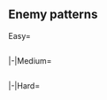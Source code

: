 ==Enemy patterns==
<!--
AUTOGENERATED, leave a comment on this subpage if you have found any issues (incorrect or missing info, non-optimal order, etc.)
-->
{{Section}}
<tabber>
Easy=
{{Event/Map|
{{Event/MapNode|1|Easy|x=149|y=272}}
{{Event/MapNode|A|Easy|x=46|y=174}}
{{Event/MapNode|B|Easy|x=59|y=101}}
{{Event/MapNode|C|Easy|x=96|y=222}}
{{Event/MapNode|D|Easy|x=119|y=159}}
{{Event/MapNode|E|Easy|x=136|y=66}}
{{Event/MapNode|F|Easy|x=169|y=109}}
{{Event/MapNode|G|Easy|x=174|y=203}}
{{Event/MapNode|H|Easy|x=236|y=143}}
{{Event/MapNode|I|Easy|x=258|y=107}}
{{Event/MapNode|J|Easy|x=285|y=72}}
{{Event/MapNode|K|Easy|x=327|y=114}}
{{Event/MapNode|L|Easy|x=323|y=187}}
{{Event/MapNode|M|Easy|x=351|y=247}}
{{Event/MapNode|N|Easy|x=356|y=74}}
{{Event/MapNode|O|Easy|x=399|y=121}}
{{Event/MapNode|P|Easy|x=403|y=188}}
{{Event/MapNode|Q|Easy|x=442|y=170}}
{{Event/MapNode|R|Easy|x=456|y=107}}
{{Event/MapNode|S|Easy|x=489|y=220}}
{{Event/MapNode|T|Easy|x=541|y=233}}
{{Event/MapNode|U|Easy|x=595|y=184}}
{{Event/MapNode|V|Easy|x=590|y=233}}
}}
<div style="width:800px;max-height:400px;overflow:auto;">
{{NodeInfo|diff=Easy|name=深海北部大西洋艦隊 任務群A
|A
|Defense
|{{TooltipSimple|Diamond|24% (2712/11221)}}
|Standard Carrier Wo-Class/Flagship IV
|Standard Carrier Wo-Class
|Light Cruiser He-Class/Flagship
|Light Cruiser Tsu-Class
|Destroyer Ro-Class
|Destroyer Ro-Class
|-
|A
|Defense
|{{TooltipSimple|Diamond|35% (3952/11221)}}
|Standard Carrier Wo-Class/Flagship IV
|Standard Carrier Wo-Class/Elite
|Light Cruiser He-Class/Flagship
|Light Cruiser Tsu-Class
|Destroyer Ro-Class
|Destroyer Ro-Class
|-
|A
|Defense
|{{TooltipSimple|Diamond|41% (4557/11221)}}
|Standard Carrier Wo-Class/Flagship IV
|Standard Carrier Wo-Class/Flagship
|Light Cruiser He-Class/Flagship
|Light Cruiser Tsu-Class
|Destroyer Ha-Class/Late Model
|Destroyer Ha-Class/Late Model
}}
{{NodeInfo|diff=Easy|name=深海北部大西洋艦隊 警戒隊II群
|B
|Normal
|{{TooltipSimple|Line Ahead|28% (763/2693)}}
|Destroyer Princess
|Destroyer Na-Class
|Destroyer Na-Class
|Destroyer Na-Class
|Destroyer Ro-Class
|Destroyer Ro-Class
|-
|B
|Normal
|{{TooltipSimple|Line Ahead|36% (971/2693)}}
|Destroyer Princess
|Light Cruiser Tsu-Class
|Destroyer Na-Class
|Destroyer Na-Class
|Destroyer Ro-Class
|Destroyer Ro-Class
|-
|B
|Normal
|{{TooltipSimple|Line Ahead|36% (959/2693)}}
|Destroyer Princess
|Heavy Cruiser Ne-Class
|Light Cruiser Tsu-Class
|Destroyer Na-Class
|Destroyer Ro-Class
|Destroyer Ro-Class
}}
{{NodeInfoSelect|Easy|C}}
{{NodeInfo|diff=Easy|name=深海北部大西洋艦隊 任務群A
|D
|Defense
|{{TooltipSimple|Diamond|23% (6374/27497)}}
|Standard Carrier Wo-Class/Flagship IV
|Standard Carrier Wo-Class
|Light Cruiser He-Class/Flagship
|Light Cruiser Tsu-Class
|Destroyer Ro-Class
|Destroyer Ro-Class
|-
|D
|Defense
|{{TooltipSimple|Diamond|34% (9357/27497)}}
|Standard Carrier Wo-Class/Flagship IV
|Standard Carrier Wo-Class/Elite
|Light Cruiser He-Class/Flagship
|Light Cruiser Tsu-Class
|Destroyer Ro-Class
|Destroyer Ro-Class
|-
|D
|Defense
|{{TooltipSimple|Diamond|43% (11766/27497)}}
|Standard Carrier Wo-Class/Flagship IV
|Standard Carrier Wo-Class/Flagship
|Light Cruiser He-Class/Flagship
|Light Cruiser Tsu-Class
|Destroyer Ha-Class/Late Model
|Destroyer Ha-Class/Late Model
}}
{{NodeInfo|diff=Easy|name=深海北部大西洋艦隊 任務群A
|E
|Normal
|{{TooltipSimple|Diamond|40% (4292/10710)}}
|Standard Carrier Wo-Class/Flagship IV
|Standard Carrier Wo-Class
|Light Cruiser He-Class/Flagship
|Light Cruiser Tsu-Class
|Destroyer Ro-Class
|Destroyer Ro-Class
|-
|E
|Normal
|{{TooltipSimple|Diamond|35% (3731/10710)}}
|Standard Carrier Wo-Class/Flagship IV
|Standard Carrier Wo-Class/Elite
|Light Cruiser He-Class/Flagship
|Light Cruiser Tsu-Class
|Destroyer Ro-Class
|Destroyer Ro-Class
|-
|E
|Normal
|{{TooltipSimple|Diamond|25% (2687/10710)}}
|Standard Carrier Wo-Class/Flagship IV
|Standard Carrier Wo-Class/Flagship
|Light Cruiser He-Class/Flagship
|Light Cruiser Tsu-Class
|Destroyer Ha-Class/Late Model
|Destroyer Ha-Class/Late Model
}}
{{NodeInfo|diff=Easy|name=深海北部大西洋艦隊 任務群B
|F
|Normal
|{{TooltipSimple|Diamond|38% (2672/6998)}}
|Standard Carrier Wo-Class/Flagship IV
|Standard Carrier Wo-Class
|Light Cruiser He-Class/Flagship
|Light Cruiser Tsu-Class
|Destroyer Ro-Class
|Destroyer Ro-Class
|-
|F
|Normal
|{{TooltipSimple|Diamond|35% (2469/6998)}}
|Standard Carrier Wo-Class/Flagship IV
|Standard Carrier Wo-Class/Elite
|Light Cruiser He-Class/Flagship
|Light Cruiser Tsu-Class
|Destroyer Ro-Class
|Destroyer Ro-Class
|-
|F
|Normal
|{{TooltipSimple|Diamond|27% (1857/6998)}}
|Standard Carrier Wo-Class/Flagship IV
|Standard Carrier Wo-Class/Flagship
|Light Cruiser He-Class/Flagship
|Light Cruiser Tsu-Class
|Destroyer Ha-Class/Late Model
|Destroyer Ha-Class/Late Model
}}
{{NodeInfo|diff=Easy|name=深海北部大西洋艦隊 警戒隊I群
|G
|Normal
|{{TooltipSimple|Line Ahead|26% (23742/92363)}}
|Destroyer Princess
|Destroyer Na-Class
|Destroyer Na-Class
|Destroyer Na-Class
|Destroyer Ro-Class
|Destroyer Ro-Class
|-
|G
|Normal
|{{TooltipSimple|Line Ahead|38% (35036/92363)}}
|Destroyer Princess
|Light Cruiser Tsu-Class
|Destroyer Na-Class
|Destroyer Na-Class
|Destroyer Ro-Class
|Destroyer Ro-Class
|-
|G
|Normal
|{{TooltipSimple|Line Ahead|36% (33585/92363)}}
|Destroyer Princess
|Light Cruiser Tsu-Class
|Light Cruiser Tsu-Class
|Destroyer Na-Class
|Destroyer Ro-Class
|Destroyer Ro-Class
}}
{{NodeInfo|diff=Easy|name=深海欧州潜水艦隊 群狼II群
|H
|Normal
|{{TooltipSimple|Echelon|44% (35519/80092)}}<br>{{TooltipSimple|Line Abreast|30% (24261/80092)}}
|New Submarine Princess/Flagship
|Submarine So-Class
|Submarine So-Class
|-
|H
|Normal
|{{TooltipSimple|Echelon|25% (20312/80092)}}
|New Submarine Princess/Flagship
|Submarine So-Class/Elite
|Submarine So-Class/Elite
}}
{{NodeInfo|diff=Easy|name=深海欧州潜水艦隊 群狼IV群
|I
|Normal
|{{TooltipSimple|Echelon|40% (1917/4827)}}
|Submarine So-Class
|Submarine So-Class
|Submarine So-Class
|-
|I
|Normal
|{{TooltipSimple|Echelon|40% (1946/4827)}}
|Submarine So-Class/Elite
|Submarine So-Class
|Submarine So-Class
|Submarine So-Class
|-
|I
|Normal
|{{TooltipSimple|Echelon|20% (964/4827)}}
|Submarine So-Class/Elite
|Submarine So-Class/Elite
|Submarine So-Class
|Submarine So-Class
}}
{{NodeInfo|diff=Easy|name=深海欧州潜水艦隊 群狼I群
|J
|Normal
|{{TooltipSimple|Line Abreast|35% (1797/5129)}}
|New Submarine Princess/Flagship
|Submarine So-Class
|Submarine So-Class
|-
|J
|Normal
|{{TooltipSimple|Echelon|65% (3332/5129)}}
|New Submarine Princess/Flagship
|Submarine So-Class/Elite
|Submarine So-Class
|Submarine So-Class
}}
{{NodeInfo|diff=Easy|name=深海欧州潜水艦隊 群狼III群
|K
|Normal
|{{TooltipSimple|Echelon|55% (2515/4537)}}<br>{{TooltipSimple|Line Abreast|20% (897/4537)}}
|New Submarine Princess/Flagship
|Submarine So-Class
|Submarine So-Class
|-
|K
|Normal
|{{TooltipSimple|Echelon|25% (1125/4537)}}
|New Submarine Princess/Flagship
|Submarine So-Class/Elite
|Submarine So-Class
|Submarine So-Class
}}
{{NodeInfo|diff=Easy|name=深海港湾拠点部 攻撃航空基地
|L
|Defense
|{{TooltipSimple|Diamond|29% (7999/27957)}}
|Harbour Summer Princess
|Airfield Princess/V
|-
|L
|Defense
|{{TooltipSimple|Diamond|40% (11087/27957)}}
|Harbour Summer Princess
|Supply Depot Summer Princess
|Airfield Princess/VI
|-
|L
|Defense
|{{TooltipSimple|Diamond|32% (8871/27957)}}
|Harbour Summer Princess
|Supply Depot Summer Princess
|Airfield Princess/V
|Airfield Princess/V
}}
{{NodeInfo|diff=Easy|name=深海拠点港湾部 防衛部隊
|M
|Normal
|{{TooltipSimple|Line Ahead|40% (167/421)}}
|Light Cruiser Ho-Class/Flagship
|Destroyer Na-Class
|Destroyer Na-Class
|PT Imp Pack/III
|PT Imp Pack
|PT Imp Pack
|-
|M
|Normal
|{{TooltipSimple|Line Ahead|31% (130/421)}}
|Light Cruiser Ho-Class/Flagship
|Light Cruiser Tsu-Class
|Light Cruiser Tsu-Class
|PT Imp Pack/III
|PT Imp Pack
|PT Imp Pack
|-
|M
|Normal
|{{TooltipSimple|Line Ahead|29% (124/421)}}
|Light Cruiser Ho-Class/Flagship
|Torpedo Cruiser Chi-Class/Elite
|Torpedo Cruiser Chi-Class/Elite
|PT Imp Pack/III
|PT Imp Pack
|PT Imp Pack
}}
{{NodeInfo|diff=Easy|name=深海欧州主力艦隊 前衛部隊
|N
|Normal
|{{TooltipSimple|Line Ahead|39% (1486/3824)}}
|Light Carrier Nu-Class/Kai Flagship
|Battleship Ta-Class
|Battleship Ta-Class
|Light Cruiser Tsu-Class
|Destroyer Na-Class
|Destroyer Na-Class
|-
|N
|Normal
|{{TooltipSimple|Diamond|31% (1196/3824)}}
|Heavy Cruiser Ri-Class/Flagship
|Light Cruiser Tsu-Class
|Destroyer Ro-Class/Late Model
|Destroyer Ro-Class
|Destroyer Ro-Class
|Destroyer Ro-Class
|-
|N
|Normal
|{{TooltipSimple|Double Line|30% (1142/3824)}}
|Heavy Cruiser Ri-Class/Flagship
|Light Cruiser Ho-Class/Flagship
|Light Cruiser Tsu-Class
|Destroyer Ro-Class/Late Model
|Destroyer Ro-Class
|Destroyer Ro-Class
}}
{{NodeInfoSelect|Easy|O}}
{{NodeInfo|diff=Easy|name=深海潜水艦隊 出撃拠点港湾部
|P
|Normal
|{{TooltipSimple|Cruising<br>Formation 3|62% (9029/14604)}}
|Harbour Summer Princess
|Transport Ship Wa-Class
|Transport Ship Wa-Class
|Transport Ship Wa-Class
|Destroyer Na-Class
|Submarine So-Class
|PT Imp Pack/IV
|PT Imp Pack/III
|PT Imp Pack/II
|PT Imp Pack/II
|-
|P
|Normal
|{{TooltipSimple|Cruising<br>Formation 3|38% (5575/14604)}}
|Harbour Summer Princess/Damaged
|Artillery Imp
|Transport Ship Wa-Class
|Transport Ship Wa-Class
|Destroyer Na-Class
|Destroyer Na-Class
|PT Imp Pack/IV
|PT Imp Pack/III
|PT Imp Pack/II
|PT Imp Pack/II
}}
{{NodeInfo|diff=Easy|name=深海欧州主力艦隊 機動部隊
|Q
|Normal
|{{TooltipSimple|Cruising<br>Formation 4|50% (25705/51010)}}
|Aircraft Carrier Summer Princess
|Light Carrier Nu-Class/Elite
|Light Carrier Nu-Class/Elite
|Heavy Cruiser Ri-Class/Flagship
|Heavy Cruiser Ri-Class/Flagship
|Light Cruiser Tsu-Class
|Light Cruiser Ho-Class/Flagship
|Destroyer Na-Class
|Destroyer Na-Class
|Destroyer Ha-Class/Late Model
|Destroyer Ro-Class
|Destroyer Ro-Class
|-
|Q
|Normal
|{{TooltipSimple|Cruising<br>Formation 4|50% (25305/51010)}}
|Aircraft Carrier Summer Princess
|Standard Carrier Wo-Class/Elite
|Standard Carrier Wo-Class/Elite
|Heavy Cruiser Ri-Class/Flagship
|Heavy Cruiser Ri-Class/Flagship
|Light Cruiser Tsu-Class
|Light Cruiser Ho-Class/Flagship
|Destroyer Na-Class
|Destroyer Na-Class
|Destroyer Ha-Class/Late Model
|Destroyer Ro-Class
|Destroyer Ro-Class
}}
{{NodeInfo|diff=Easy|name=深海欧州艦隊 兵站補給船団
|R
|Normal
|{{TooltipSimple|Cruising<br>Formation 4|47% (3976/8494)}}
|Light Carrier Nu-Class/Kai Flagship
|Transport Ship Wa-Class
|Transport Ship Wa-Class
|Transport Ship Wa-Class
|Destroyer Na-Class
|Destroyer Na-Class
|Light Cruiser Ho-Class/Flagship
|Destroyer Na-Class
|Destroyer Na-Class
|Destroyer Ha-Class/Late Model
|Destroyer Ro-Class
|Destroyer Ro-Class
|-
|R
|Normal
|{{TooltipSimple|Cruising<br>Formation 4|53% (4518/8494)}}
|Destroyer Water Demon
|Transport Ship Wa-Class
|Transport Ship Wa-Class
|Transport Ship Wa-Class
|Destroyer Na-Class
|Destroyer Na-Class
|Light Cruiser Ho-Class/Flagship
|Destroyer Na-Class
|Destroyer Na-Class
|Destroyer Ha-Class/Late Model
|Destroyer Ro-Class
|Destroyer Ro-Class
}}
{{NodeInfoEmpty|Easy|S}}
{{NodeInfo|diff=Easy|name=ドーバー海峡緊急封鎖部隊
|T
|Normal
|{{TooltipSimple|Double Line|37% (16644/45385)}}
|Battleship Summer Princess
|PT Imp Pack/IV
|PT Imp Pack/III
|PT Imp Pack/III
|PT Imp Pack
|PT Imp Pack
|-
|T
|Normal
|{{TooltipSimple|Double Line|41% (18759/45385)}}
|Battleship Summer Princess
|Destroyer Na-Class
|Destroyer Na-Class
|PT Imp Pack
|PT Imp Pack
|PT Imp Pack
|-
|T
|Normal
|{{TooltipSimple|Double Line|22% (9982/45385)}}
|Battleship Summer Princess
|Battleship Summer Princess
|PT Imp Pack/III
|PT Imp Pack/III
|PT Imp Pack
|PT Imp Pack
}}
{{NodeInfo|diff=Easy|name=深海欧州主力艦隊 旗艦艦隊
|U
|Boss
|{{TooltipSimple|Cruising<br>Formation 4|84% (27870/33172)}}
|European Princess
|Battleship Ru-Class/Flagship
|Battleship Ru-Class/Flagship
|Battleship Ru-Class/Flagship
|Destroyer Na-Class
|Destroyer Na-Class
|Light Cruiser Tsu-Class
|Destroyer Na-Class
|Destroyer Na-Class
|Destroyer Ro-Class
|Destroyer Ro-Class
|Destroyer Ro-Class
|-
|U
|Boss
|{{TooltipSimple|Cruising<br>Formation 4|16% (5302/33172)}}<br>(Final)
|European Princess/Damaged
|Battleship Summer Princess
|Battleship Ru-Class/Flagship
|Battleship Ru-Class/Flagship
|Destroyer Na-Class/Late Model
|Destroyer Na-Class/Late Model
|Light Cruiser Tsu-Class
|Destroyer Na-Class/Late Model
|Destroyer Na-Class/Late Model
|Destroyer Na-Class/Late Model
|Destroyer Ro-Class
|Destroyer Ro-Class
}}
{{NodeInfoEmpty|Easy|V}}
</div> <!-- overflow -->
|-|Medium=
{{Event/Map|
{{Event/MapNode|1|Medium|x=149|y=272}}
{{Event/MapNode|A|Medium|x=46|y=174}}
{{Event/MapNode|B|Medium|x=59|y=101}}
{{Event/MapNode|C|Medium|x=96|y=222}}
{{Event/MapNode|D|Medium|x=119|y=159}}
{{Event/MapNode|E|Medium|x=136|y=66}}
{{Event/MapNode|F|Medium|x=169|y=109}}
{{Event/MapNode|G|Medium|x=174|y=203}}
{{Event/MapNode|H|Medium|x=236|y=143}}
{{Event/MapNode|I|Medium|x=258|y=107}}
{{Event/MapNode|J|Medium|x=285|y=72}}
{{Event/MapNode|K|Medium|x=327|y=114}}
{{Event/MapNode|L|Medium|x=323|y=187}}
{{Event/MapNode|M|Medium|x=351|y=247}}
{{Event/MapNode|N|Medium|x=356|y=74}}
{{Event/MapNode|O|Medium|x=399|y=121}}
{{Event/MapNode|P|Medium|x=403|y=188}}
{{Event/MapNode|Q|Medium|x=442|y=170}}
{{Event/MapNode|R|Medium|x=456|y=107}}
{{Event/MapNode|S|Medium|x=489|y=220}}
{{Event/MapNode|T|Medium|x=541|y=233}}
{{Event/MapNode|U|Medium|x=595|y=184}}
{{Event/MapNode|V|Medium|x=590|y=233}}
}}
<div style="width:800px;max-height:400px;overflow:auto;">
{{NodeInfo|diff=Medium|name=深海北部大西洋艦隊 任務群A
|A
|Defense
|{{TooltipSimple|Diamond|24% (332/1395)}}
|Standard Carrier Wo-Class/Flagship IV
|Standard Carrier Wo-Class/Elite
|Light Cruiser He-Class/Flagship
|Light Cruiser Tsu-Class/Elite
|Destroyer Ha-Class/Late Model
|Destroyer Ha-Class/Late Model
|-
|A
|Defense
|{{TooltipSimple|Diamond|35% (489/1395)}}
|Standard Carrier Wo-Class/Flagship IV
|Standard Carrier Wo-Class/Flagship
|Light Cruiser He-Class/Flagship
|Light Cruiser Tsu-Class/Elite
|Destroyer Ha-Class/Late Model
|Destroyer Ha-Class/Late Model
|-
|A
|Defense
|{{TooltipSimple|Diamond|41% (574/1395)}}
|Standard Carrier Wo-Class/Flagship IV
|Standard Carrier Wo-Class/Flagship IV
|Standard Carrier Wo-Class/Flagship
|Light Cruiser Tsu-Class/Elite
|Destroyer Ha-Class/Late Model
|Destroyer Ha-Class/Late Model
}}
{{NodeInfo|diff=Medium|name=深海北部大西洋艦隊 警戒隊II群
|B
|Normal
|{{TooltipSimple|Line Ahead|29% (84/291)}}
|Destroyer Princess
|Light Cruiser Tsu-Class
|Destroyer Na-Class/Elite
|Destroyer Na-Class/Elite
|Destroyer Ha-Class/Late Model
|Destroyer Ha-Class/Late Model
|-
|B
|Normal
|{{TooltipSimple|Line Ahead|33% (96/291)}}
|Destroyer Princess
|Heavy Cruiser Ne-Class
|Light Cruiser Tsu-Class
|Destroyer Na-Class/Elite
|Destroyer Na-Class/Elite
|Destroyer Na-Class/Elite
|-
|B
|Normal
|{{TooltipSimple|Line Ahead|38% (111/291)}}
|Destroyer Princess
|Light Cruiser Tsu-Class
|Destroyer Na-Class/Elite
|Destroyer Na-Class/Elite
|Destroyer Na-Class/Elite
|Destroyer Na-Class/Elite
}}
{{NodeInfoSelect|Medium|C}}
{{NodeInfo|diff=Medium|name=深海北部大西洋艦隊 任務群A
|D
|Defense
|{{TooltipSimple|Diamond|26% (403/1529)}}
|Standard Carrier Wo-Class/Flagship IV
|Standard Carrier Wo-Class/Elite
|Light Cruiser He-Class/Flagship
|Light Cruiser Tsu-Class
|Destroyer Ha-Class/Late Model
|Destroyer Ha-Class/Late Model
|-
|D
|Defense
|{{TooltipSimple|Diamond|34% (522/1529)}}
|Standard Carrier Wo-Class/Flagship IV
|Standard Carrier Wo-Class/Flagship
|Light Cruiser He-Class/Flagship
|Light Cruiser Tsu-Class
|Destroyer Ha-Class/Late Model
|Destroyer Ha-Class/Late Model
|-
|D
|Defense
|{{TooltipSimple|Diamond|40% (604/1529)}}
|Standard Carrier Wo-Class/Flagship IV
|Standard Carrier Wo-Class/Flagship
|Standard Carrier Wo-Class/Flagship
|Light Cruiser Tsu-Class
|Destroyer Ha-Class/Late Model
|Destroyer Ha-Class/Late Model
}}
{{NodeInfo|diff=Medium|name=深海北部大西洋艦隊 任務群A
|E
|Normal
|{{TooltipSimple|Diamond|40% (516/1284)}}
|Standard Carrier Wo-Class/Flagship IV
|Standard Carrier Wo-Class/Elite
|Light Cruiser He-Class/Flagship
|Light Cruiser Tsu-Class/Elite
|Destroyer Ha-Class/Late Model
|Destroyer Ha-Class/Late Model
|-
|E
|Normal
|{{TooltipSimple|Diamond|34% (437/1284)}}
|Standard Carrier Wo-Class/Flagship IV
|Standard Carrier Wo-Class/Flagship
|Light Cruiser He-Class/Flagship
|Light Cruiser Tsu-Class/Elite
|Destroyer Ha-Class/Late Model
|Destroyer Ha-Class/Late Model
|-
|E
|Normal
|{{TooltipSimple|Diamond|26% (331/1284)}}
|Standard Carrier Wo-Class/Flagship IV
|Standard Carrier Wo-Class/Flagship IV
|Standard Carrier Wo-Class/Flagship
|Light Cruiser Tsu-Class/Elite
|Destroyer Ha-Class/Late Model
|Destroyer Ha-Class/Late Model
}}
{{NodeInfo|diff=Medium|name=深海北部大西洋艦隊 任務群B
|F
|Normal
|{{TooltipSimple|Diamond|37% (150/405)}}
|Standard Carrier Wo-Class/Flagship IV
|Standard Carrier Wo-Class/Elite
|Light Cruiser He-Class/Flagship
|Light Cruiser Tsu-Class
|Destroyer Ha-Class/Late Model
|Destroyer Ha-Class/Late Model
|-
|F
|Normal
|{{TooltipSimple|Diamond|39% (157/405)}}
|Standard Carrier Wo-Class/Flagship IV
|Standard Carrier Wo-Class/Flagship
|Light Cruiser He-Class/Flagship
|Light Cruiser Tsu-Class
|Destroyer Ha-Class/Late Model
|Destroyer Ha-Class/Late Model
|-
|F
|Normal
|{{TooltipSimple|Diamond|24% (98/405)}}
|Standard Carrier Wo-Class/Flagship IV
|Standard Carrier Wo-Class/Flagship
|Standard Carrier Wo-Class/Flagship
|Light Cruiser Tsu-Class
|Destroyer Ha-Class/Late Model
|Destroyer Ha-Class/Late Model
}}
{{NodeInfo|diff=Medium|name=深海北部大西洋艦隊 警戒隊I群
|G
|Normal
|{{TooltipSimple|Line Ahead|26% (1398/5443)}}
|Destroyer Princess
|Light Cruiser Tsu-Class
|Destroyer Na-Class/Elite
|Destroyer Na-Class/Elite
|Destroyer Ha-Class/Late Model
|Destroyer Ha-Class/Late Model
|-
|G
|Normal
|{{TooltipSimple|Line Ahead|36% (1971/5443)}}
|Destroyer Princess
|Light Cruiser Tsu-Class
|Light Cruiser Tsu-Class
|Destroyer Na-Class/Elite
|Destroyer Na-Class/Elite
|Destroyer Na-Class/Elite
|-
|G
|Normal
|{{TooltipSimple|Line Ahead|38% (2074/5443)}}
|Destroyer Princess
|Light Cruiser Tsu-Class
|Destroyer Na-Class/Elite
|Destroyer Na-Class/Elite
|Destroyer Na-Class/Elite
|Destroyer Na-Class/Elite
}}
{{NodeInfo|diff=Medium|name=深海欧州潜水艦隊 群狼II群
|H
|Normal
|{{TooltipSimple|Echelon|17% (781/4596)}}
|New Submarine Princess/Flagship
|Submarine So-Class/Elite
|Submarine So-Class/Elite
|-
|H
|Normal
|{{TooltipSimple|Echelon|50% (2314/4596)}}
|New Submarine Princess/Flagship II
|Submarine So-Class/Elite
|Submarine So-Class/Elite
|-
|H
|Normal
|{{TooltipSimple|Echelon|33% (1501/4596)}}
|New Submarine Princess/Flagship II
|Submarine So-Class/Elite
|Submarine So-Class/Elite
|Submarine So-Class/Elite
}}
{{NodeInfo|diff=Medium|name=深海欧州潜水艦隊 群狼IV群
|I
|Normal
|{{TooltipSimple|Echelon|29% (165/569)}}
|Submarine So-Class/Elite
|Submarine So-Class
|Submarine So-Class
|-
|I
|Normal
|{{TooltipSimple|Echelon|51% (293/569)}}
|Submarine So-Class/Elite
|Submarine So-Class/Elite
|Submarine So-Class
|Submarine So-Class
|-
|I
|Normal
|{{TooltipSimple|Echelon|20% (111/569)}}
|Submarine So-Class/Elite
|Submarine So-Class/Elite
|Submarine So-Class
|Submarine So-Class
|Submarine So-Class
}}
{{NodeInfo|diff=Medium|name=深海欧州潜水艦隊 群狼I群
|J
|Normal
|{{TooltipSimple|Echelon|20% (112/565)}}
|New Submarine Princess/Flagship
|Submarine So-Class/Elite
|Submarine So-Class/Elite
|-
|J
|Normal
|{{TooltipSimple|Echelon|56% (315/565)}}
|New Submarine Princess/Flagship II
|Submarine So-Class/Elite
|Submarine So-Class
|Submarine So-Class
|-
|J
|Normal
|{{TooltipSimple|Echelon|24% (138/565)}}
|New Submarine Princess/Flagship II
|Submarine So-Class/Elite
|Submarine So-Class/Elite
|Submarine So-Class/Elite
}}
{{NodeInfo|diff=Medium|name=深海欧州潜水艦隊 群狼III群
|K
|Normal
|{{TooltipSimple|Line Abreast|21% (111/526)}}
|New Submarine Princess/Flagship
|Submarine So-Class/Elite
|Submarine So-Class
|Submarine So-Class
|-
|K
|Normal
|{{TooltipSimple|Echelon|55% (289/526)}}
|New Submarine Princess/Flagship II
|Submarine So-Class/Elite
|Submarine So-Class
|Submarine So-Class
|-
|K
|Normal
|{{TooltipSimple|Echelon|24% (126/526)}}
|New Submarine Princess/Flagship II
|Submarine So-Class/Flagship
|Submarine So-Class
|Submarine So-Class
}}
{{NodeInfo|diff=Medium|name=深海港湾拠点部 攻撃航空基地
|L
|Defense
|{{TooltipSimple|Diamond|28% (344/1243)}}
|Harbour Summer Princess/II
|Supply Depot Summer Princess
|Airfield Princess/VI
|-
|L
|Defense
|{{TooltipSimple|Diamond|40% (495/1243)}}
|Harbour Summer Princess/II
|Supply Depot Summer Princess
|Airfield Princess/V
|Airfield Princess/V
|-
|L
|Defense
|{{TooltipSimple|Diamond|33% (404/1243)}}
|Harbour Summer Princess/II
|Supply Depot Summer Princess
|Airfield Princess/VI
|Airfield Princess/V
}}
{{NodeInfo|diff=Medium|name=深海拠点港湾部 防衛部隊
|M
|Normal
|{{TooltipSimple|Line Ahead|32% (6/19)}}
|Light Cruiser He-Class/Flagship
|Light Cruiser Tsu-Class
|Light Cruiser Tsu-Class
|PT Imp Pack/IV
|PT Imp Pack/III
|PT Imp Pack/III
|-
|M
|Normal
|{{TooltipSimple|Line Ahead|32% (6/19)}}
|Light Cruiser Ho-Class/Flagship
|Torpedo Cruiser Chi-Class/Flagship
|Torpedo Cruiser Chi-Class/Flagship
|PT Imp Pack/IV
|PT Imp Pack/III
|PT Imp Pack/III
|-
|M
|Normal
|{{TooltipSimple|Line Ahead|37% (7/19)}}
|Light Cruiser Ho-Class/Flagship
|Destroyer Na-Class/Elite
|Destroyer Na-Class/Elite
|PT Imp Pack/IV
|PT Imp Pack/III
|PT Imp Pack/III
}}
{{NodeInfo|diff=Medium|name=深海欧州主力艦隊 前衛部隊
|N
|Normal
|{{TooltipSimple|Line Ahead|38% (117/305)}}<br>{{TooltipSimple|Double Line|35% (106/305)}}<br>{{TooltipSimple|Diamond|27% (82/305)}}
|Light Carrier Nu-Class/Kai Flagship
|Battleship Ta-Class/Elite
|Battleship Ta-Class/Elite
|Light Cruiser Tsu-Class/Elite
|Destroyer Na-Class/Elite
|Destroyer Na-Class/Elite
}}
{{NodeInfoSelect|Medium|O}}
{{NodeInfo|diff=Medium|name=深海潜水艦隊 出撃拠点港湾部
|P
|Normal
|{{TooltipSimple|Cruising<br>Formation 3|56% (376/668)}}
|Harbour Summer Princess/II
|Supply Depot Summer Princess
|Transport Ship Wa-Class/Elite
|Transport Ship Wa-Class/Elite
|Transport Ship Wa-Class/Elite
|Submarine So-Class
|PT Imp Pack/IV
|PT Imp Pack/III
|PT Imp Pack/III
|PT Imp Pack/II
|PT Imp Pack/II
|-
|P
|Normal
|{{TooltipSimple|Cruising<br>Formation 3|44% (292/668)}}
|Harbour Summer Princess/Damaged II
|Artillery Imp
|Transport Ship Wa-Class/Elite
|Transport Ship Wa-Class/Elite
|Destroyer Na-Class/Elite
|Destroyer Na-Class/Elite
|PT Imp Pack/IV
|PT Imp Pack/III
|PT Imp Pack/III
|PT Imp Pack/II
|PT Imp Pack/II
}}
{{NodeInfo|diff=Medium|name=深海欧州主力艦隊 機動部隊
|Q
|Normal
|{{TooltipSimple|Cruising<br>Formation 4|49% (1317/2681)}}
|Aircraft Carrier Summer Princess
|Standard Carrier Wo-Class/Flagship
|Heavy Cruiser Ri-Class/Flagship
|Heavy Cruiser Ri-Class/Flagship
|Light Cruiser He-Class/Flagship
|Light Cruiser Tsu-Class/Elite
|Light Cruiser He-Class/Flagship
|Destroyer Na-Class/Elite
|Destroyer Na-Class/Elite
|Destroyer Ha-Class/Late Model
|Destroyer Ro-Class
|Destroyer Ro-Class
|-
|Q
|Normal
|{{TooltipSimple|Cruising<br>Formation 4|51% (1364/2681)}}
|Aircraft Carrier Summer Princess
|Standard Carrier Wo-Class/Flagship
|Standard Carrier Wo-Class/Flagship
|Heavy Cruiser Ri-Class/Flagship
|Heavy Cruiser Ri-Class/Flagship
|Light Cruiser Tsu-Class/Elite
|Light Cruiser He-Class/Flagship
|Destroyer Na-Class/Elite
|Destroyer Na-Class/Elite
|Destroyer Ha-Class/Late Model
|Destroyer Ro-Class
|Destroyer Ro-Class
}}
{{NodeInfo|diff=Medium|name=深海欧州艦隊 兵站補給船団
|R
|Normal
|{{TooltipSimple|Cruising<br>Formation 4|44% (336/764)}}
|Light Carrier Nu-Class/Kai Flagship
|Transport Ship Wa-Class/Elite
|Transport Ship Wa-Class/Elite
|Transport Ship Wa-Class/Elite
|Destroyer Na-Class/Elite
|Destroyer Na-Class/Elite
|Light Cruiser He-Class/Flagship
|Destroyer Na-Class/Elite
|Destroyer Na-Class/Elite
|Destroyer Ha-Class/Late Model
|Destroyer Ha-Class/Late Model
|Destroyer Ha-Class/Late Model
|-
|R
|Normal
|{{TooltipSimple|Cruising<br>Formation 4|56% (428/764)}}
|Destroyer Water Demon/II
|Transport Ship Wa-Class/Elite
|Transport Ship Wa-Class/Elite
|Transport Ship Wa-Class/Elite
|Destroyer Na-Class/Elite
|Destroyer Na-Class/Elite
|Light Cruiser He-Class/Flagship
|Destroyer Na-Class/Elite
|Destroyer Na-Class/Elite
|Destroyer Na-Class/Elite
|Destroyer Ha-Class/Late Model
|Destroyer Ha-Class/Late Model
}}
{{NodeInfoEmpty|Medium|S}}
{{NodeInfo|diff=Medium|name=ドーバー海峡緊急封鎖部隊
|T
|Normal
|{{TooltipSimple|Double Line|35% (840/2395)}}
|Battleship Summer Princess/II
|PT Imp Pack/IV
|PT Imp Pack/III
|PT Imp Pack/III
|PT Imp Pack/II
|PT Imp Pack/II
|-
|T
|Normal
|{{TooltipSimple|Double Line|36% (867/2395)}}
|Battleship Summer Princess/II
|Destroyer Na-Class/Elite
|Destroyer Na-Class/Elite
|PT Imp Pack/II
|PT Imp Pack
|PT Imp Pack
|-
|T
|Normal
|{{TooltipSimple|Double Line|29% (688/2395)}}
|Battleship Summer Princess/II
|Battleship Summer Princess/II
|PT Imp Pack/IV
|PT Imp Pack/III
|PT Imp Pack
|PT Imp Pack
}}
{{NodeInfo|diff=Medium|name=深海欧州主力艦隊 旗艦艦隊
|U
|Boss
|{{TooltipSimple|Cruising<br>Formation 4|82% (1411/1718)}}
|European Princess/II
|Battleship Ru-Class/Flagship
|Battleship Ru-Class/Flagship
|Battleship Ru-Class/Flagship
|Destroyer Na-Class/Late Model Elite
|Destroyer Na-Class/Late Model Elite
|Light Cruiser Tsu-Class
|Destroyer Na-Class/Elite
|Destroyer Na-Class/Elite
|Destroyer Ro-Class
|Destroyer Ro-Class
|Destroyer Ro-Class
|-
|U
|Boss
|{{TooltipSimple|Cruising<br>Formation 4|18% (307/1718)}}<br>(Final)
|European Princess/Damaged II
|Battleship Summer Princess
|Battleship Ru-Class/Flagship
|Battleship Ru-Class/Flagship
|Destroyer Na-Class/Late Model Elite
|Destroyer Na-Class/Late Model Elite
|Light Cruiser Tsu-Class
|Destroyer Na-Class/Late Model Elite
|Destroyer Na-Class/Late Model Elite
|Destroyer Na-Class/Late Model Elite
|Destroyer Ro-Class
|Destroyer Ro-Class
}}
{{NodeInfoEmpty|Medium|V}}
</div> <!-- overflow -->
|-|Hard=
{{Event/Map|
{{Event/MapNode|1|Hard|x=149|y=272}}
{{Event/MapNode|A|Hard|x=46|y=174}}
{{Event/MapNode|B|Hard|x=59|y=101}}
{{Event/MapNode|C|Hard|x=96|y=222}}
{{Event/MapNode|D|Hard|x=119|y=159}}
{{Event/MapNode|E|Hard|x=136|y=66}}
{{Event/MapNode|F|Hard|x=169|y=109}}
{{Event/MapNode|G|Hard|x=174|y=203}}
{{Event/MapNode|H|Hard|x=236|y=143}}
{{Event/MapNode|I|Hard|x=258|y=107}}
{{Event/MapNode|J|Hard|x=285|y=72}}
{{Event/MapNode|K|Hard|x=327|y=114}}
{{Event/MapNode|L|Hard|x=323|y=187}}
{{Event/MapNode|M|Hard|x=351|y=247}}
{{Event/MapNode|N|Hard|x=356|y=74}}
{{Event/MapNode|O|Hard|x=399|y=121}}
{{Event/MapNode|P|Hard|x=403|y=188}}
{{Event/MapNode|Q|Hard|x=442|y=170}}
{{Event/MapNode|R|Hard|x=456|y=107}}
{{Event/MapNode|S|Hard|x=489|y=220}}
{{Event/MapNode|T|Hard|x=541|y=233}}
{{Event/MapNode|U|Hard|x=595|y=184}}
{{Event/MapNode|V|Hard|x=590|y=233}}
}}
<div style="width:800px;max-height:400px;overflow:auto;">
{{NodeInfo|diff=Hard|name=深海北部大西洋艦隊 任務群A
|A
|Defense
|{{TooltipSimple|Diamond|25% (1870/7604)}}
|Standard Carrier Wo-Class/Kai Flagship IV
|Standard Carrier Wo-Class/Flagship IV
|Light Cruiser He-Class/Flagship
|Light Cruiser Tsu-Class/Elite
|Destroyer Ni-Class/Late Model
|Destroyer Ni-Class/Late Model
|-
|A
|Defense
|{{TooltipSimple|Diamond|35% (2691/7604)}}
|Standard Carrier Wo-Class/Kai Flagship IV
|Standard Carrier Wo-Class/Kai Flagship IV
|Light Cruiser He-Class/Flagship
|Light Cruiser Tsu-Class/Elite
|Destroyer Ni-Class/Late Model
|Destroyer Ni-Class/Late Model
|-
|A
|Defense
|{{TooltipSimple|Diamond|40% (3043/7604)}}
|Standard Carrier Wo-Class/Kai Flagship IV
|Standard Carrier Wo-Class/Kai Flagship IV
|Standard Carrier Wo-Class/Flagship IV
|Light Cruiser Tsu-Class/Elite
|Destroyer Ni-Class/Late Model
|Destroyer Ni-Class/Late Model
}}
{{NodeInfo|diff=Hard|name=深海北部大西洋艦隊 警戒隊II群
|B
|Normal
|{{TooltipSimple|Line Ahead|29% (514/1782)}}
|Destroyer Princess/II
|Light Cruiser Tsu-Class/Elite
|Destroyer Na-Class/Flagship
|Destroyer Na-Class/Flagship
|Destroyer Ni-Class/Late Model
|Destroyer Ni-Class/Late Model
|-
|B
|Normal
|{{TooltipSimple|Line Ahead|35% (631/1782)}}
|Destroyer Princess/II
|Light Cruiser Tsu-Class/Elite
|Destroyer Na-Class/Flagship
|Destroyer Na-Class/Flagship
|Destroyer Na-Class/Flagship
|Destroyer Na-Class/Flagship
|-
|B
|Normal
|{{TooltipSimple|Line Ahead|36% (637/1782)}}
|Destroyer Princess/II
|Heavy Cruiser Ne-Class/Elite
|Light Cruiser Tsu-Class/Elite
|Destroyer Na-Class/Flagship
|Destroyer Na-Class/Flagship
|Destroyer Na-Class/Flagship
}}
{{NodeInfoSelect|Hard|C}}
{{NodeInfo|diff=Hard|name=深海北部大西洋艦隊 任務群A
|D
|Defense
|{{TooltipSimple|Double Line|22% (1882/8396)}}
|Standard Carrier Wo-Class/Flagship IV
|Standard Carrier Wo-Class/Flagship IV
|Light Cruiser He-Class/Flagship
|Light Cruiser Tsu-Class/Elite
|Destroyer Ni-Class/Late Model
|Destroyer Ni-Class/Late Model
|-
|D
|Defense
|{{TooltipSimple|Diamond|34% (2873/8396)}}
|Standard Carrier Wo-Class/Kai Flagship IV
|Standard Carrier Wo-Class/Flagship IV
|Light Cruiser He-Class/Flagship
|Light Cruiser Tsu-Class/Elite
|Destroyer Ni-Class/Late Model
|Destroyer Ni-Class/Late Model
|-
|D
|Defense
|{{TooltipSimple|Diamond|43% (3641/8396)}}
|Standard Carrier Wo-Class/Kai Flagship IV
|Standard Carrier Wo-Class/Flagship IV
|Standard Carrier Wo-Class/Flagship IV
|Light Cruiser Tsu-Class/Elite
|Destroyer Ni-Class/Late Model
|Destroyer Ni-Class/Late Model
}}
{{NodeInfo|diff=Hard|name=深海北部大西洋艦隊 任務群A
|E
|Normal
|{{TooltipSimple|Diamond|40% (2736/6762)}}
|Standard Carrier Wo-Class/Kai Flagship IV
|Standard Carrier Wo-Class/Flagship IV
|Light Cruiser He-Class/Flagship
|Light Cruiser Tsu-Class/Elite
|Destroyer Ni-Class/Late Model
|Destroyer Ni-Class/Late Model
|-
|E
|Normal
|{{TooltipSimple|Diamond|35% (2384/6762)}}
|Standard Carrier Wo-Class/Kai Flagship IV
|Standard Carrier Wo-Class/Kai Flagship IV
|Light Cruiser He-Class/Flagship
|Light Cruiser Tsu-Class/Elite
|Destroyer Ni-Class/Late Model
|Destroyer Ni-Class/Late Model
|-
|E
|Normal
|{{TooltipSimple|Diamond|24% (1642/6762)}}
|Standard Carrier Wo-Class/Kai Flagship IV
|Standard Carrier Wo-Class/Kai Flagship IV
|Standard Carrier Wo-Class/Flagship IV
|Light Cruiser Tsu-Class/Elite
|Destroyer Ni-Class/Late Model
|Destroyer Ni-Class/Late Model
}}
{{NodeInfo|diff=Hard|name=深海北部大西洋艦隊 任務群B
|F
|Normal
|{{TooltipSimple|Diamond|40% (794/1977)}}
|Standard Carrier Wo-Class/Flagship IV
|Standard Carrier Wo-Class/Flagship IV
|Light Cruiser He-Class/Flagship
|Light Cruiser Tsu-Class/Elite
|Destroyer Ni-Class/Late Model
|Destroyer Ni-Class/Late Model
|-
|F
|Normal
|{{TooltipSimple|Diamond|36% (707/1977)}}
|Standard Carrier Wo-Class/Kai Flagship IV
|Standard Carrier Wo-Class/Flagship IV
|Light Cruiser He-Class/Flagship
|Light Cruiser Tsu-Class/Elite
|Destroyer Ni-Class/Late Model
|Destroyer Ni-Class/Late Model
|-
|F
|Normal
|{{TooltipSimple|Diamond|24% (476/1977)}}
|Standard Carrier Wo-Class/Kai Flagship IV
|Standard Carrier Wo-Class/Flagship IV
|Standard Carrier Wo-Class/Flagship IV
|Light Cruiser Tsu-Class/Elite
|Destroyer Ni-Class/Late Model
|Destroyer Ni-Class/Late Model
}}
{{NodeInfo|diff=Hard|name=深海北部大西洋艦隊 警戒隊I群
|G
|Normal
|{{TooltipSimple|Line Ahead|21% (9363/44630)}}
|Destroyer Princess/II
|Light Cruiser Tsu-Class/Elite
|Destroyer Na-Class/Flagship
|Destroyer Na-Class/Flagship
|Destroyer Ni-Class/Late Model
|Destroyer Ni-Class/Late Model
|-
|G
|Normal
|{{TooltipSimple|Line Ahead|36% (15943/44630)}}
|Destroyer Princess/II
|Light Cruiser Tsu-Class/Elite
|Destroyer Na-Class/Flagship
|Destroyer Na-Class/Flagship
|Destroyer Na-Class/Flagship
|Destroyer Na-Class/Flagship
|-
|G
|Normal
|{{TooltipSimple|Line Ahead|43% (19324/44630)}}
|Destroyer Princess/II
|Light Cruiser Tsu-Class/Elite
|Light Cruiser Tsu-Class/Elite
|Destroyer Na-Class/Flagship
|Destroyer Na-Class/Flagship
|Destroyer Na-Class/Flagship
}}
{{NodeInfo|diff=Hard|name=深海欧州潜水艦隊 群狼II群
|H
|Normal
|{{TooltipSimple|Echelon|14% (5179/37134)}}
|New Submarine Princess/Flagship III
|Submarine So-Class/Elite
|Submarine So-Class/Elite
|-
|H
|Normal
|{{TooltipSimple|Echelon|46% (17262/37134)}}
|New Submarine Princess/Flagship III
|Submarine So-Class/Elite
|Submarine So-Class/Elite
|Submarine So-Class/Elite
|-
|H
|Normal
|{{TooltipSimple|Echelon|40% (14693/37134)}}
|New Submarine Princess/Flagship III
|Submarine So-Class/Flagship
|Submarine So-Class/Elite
|Submarine So-Class/Elite
}}
{{NodeInfo|diff=Hard|name=深海欧州潜水艦隊 群狼IV群
|I
|Normal
|{{TooltipSimple|Echelon|20% (564/2810)}}
|Submarine So-Class/Flagship
|Submarine So-Class
|Submarine So-Class
|Submarine So-Class
|-
|I
|Normal
|{{TooltipSimple|Echelon|61% (1710/2810)}}
|Submarine So-Class/Flagship
|Submarine So-Class/Flagship
|Submarine So-Class
|Submarine So-Class
|-
|I
|Normal
|{{TooltipSimple|Echelon|19% (536/2810)}}
|Submarine So-Class/Flagship
|Submarine So-Class/Flagship
|Submarine So-Class
|Submarine So-Class
|Submarine So-Class
}}
{{NodeInfo|diff=Hard|name=深海欧州潜水艦隊 群狼I群
|J
|Normal
|{{TooltipSimple|Echelon|26% (723/2834)}}
|New Submarine Princess/Flagship III
|Submarine So-Class/Flagship
|Submarine So-Class/Elite
|-
|J
|Normal
|{{TooltipSimple|Echelon|74% (2111/2834)}}
|New Submarine Princess/Flagship III
|Submarine So-Class/Elite
|Submarine So-Class/Elite
|Submarine So-Class/Elite
}}
{{NodeInfo|diff=Hard|name=深海欧州潜水艦隊 群狼III群
|K
|Normal
|{{TooltipSimple|Line Abreast|19% (502/2615)}}
|New Submarine Princess/Flagship III
|Submarine So-Class/Elite
|Submarine So-Class/Elite
|Submarine So-Class/Elite
|-
|K
|Normal
|{{TooltipSimple|Echelon|81% (2113/2615)}}
|New Submarine Princess/Flagship III
|Submarine So-Class/Flagship
|Submarine So-Class/Elite
|Submarine So-Class/Elite
}}
{{NodeInfo|diff=Hard|name=深海港湾拠点部 攻撃航空基地
|L
|Defense
|{{TooltipSimple|Diamond|29% (1897/6535)}}
|Harbour Summer Princess/III
|Supply Depot Summer Princess/II
|Airfield Princess/VI
|Airfield Princess/V
|-
|L
|Defense
|{{TooltipSimple|Diamond|40% (2607/6535)}}
|Harbour Summer Princess/III
|Supply Depot Summer Princess/II
|Airfield Princess/VI
|Airfield Princess/VI
|-
|L
|Defense
|{{TooltipSimple|Diamond|31% (2031/6535)}}
|Harbour Summer Princess/III
|Supply Depot Summer Princess/II
|Airfield Princess/VII
|Airfield Princess/VI
}}
{{NodeInfo|diff=Hard|name=深海拠点港湾部 防衛部隊
|M
|Normal
|{{TooltipSimple|Line Ahead|38% (25/65)}}
|Light Cruiser He-Class/Flagship
|Torpedo Cruiser Chi-Class/Flagship
|Torpedo Cruiser Chi-Class/Flagship
|PT Imp Pack/IV
|PT Imp Pack/IV
|PT Imp Pack/IV
|-
|M
|Normal
|{{TooltipSimple|Line Ahead|28% (18/65)}}
|Light Cruiser He-Class/Flagship
|Destroyer Na-Class/Flagship
|Destroyer Na-Class/Flagship
|PT Imp Pack/IV
|PT Imp Pack/IV
|PT Imp Pack/IV
|-
|M
|Normal
|{{TooltipSimple|Line Ahead|34% (22/65)}}
|Light Cruiser He-Class/Flagship
|Light Cruiser Tsu-Class/Elite
|Light Cruiser Tsu-Class/Elite
|PT Imp Pack/IV
|PT Imp Pack/IV
|PT Imp Pack/IV
}}
{{NodeInfo|diff=Hard|name=深海欧州主力艦隊 前衛部隊
|N
|Normal
|{{TooltipSimple|Line Ahead|41% (560/1369)}}<br>{{TooltipSimple|Double Line|30% (404/1369)}}<br>{{TooltipSimple|Diamond|30% (405/1369)}}
|Light Carrier Nu-Class/Kai Flagship
|Battleship Ta-Class/Flagship
|Battleship Ta-Class/Flagship
|Light Cruiser Tsu-Class/Elite
|Destroyer Na-Class/Flagship
|Destroyer Na-Class/Flagship
}}
{{NodeInfoSelect|Hard|O}}
{{NodeInfo|diff=Hard|name=深海潜水艦隊 出撃拠点港湾部
|P
|Normal
|{{TooltipSimple|Cruising<br>Formation 3|56% (1961/3493)}}
|Harbour Summer Princess/III
|Supply Depot Summer Princess/II
|Transport Ship Wa-Class/Flagship
|Transport Ship Wa-Class/Flagship
|Submarine So-Class
|Submarine So-Class
|PT Imp Pack/IV
|PT Imp Pack/IV
|PT Imp Pack/III
|PT Imp Pack/III
|PT Imp Pack/II
|PT Imp Pack/II
|-
|P
|Normal
|{{TooltipSimple|Cruising<br>Formation 3|44% (1532/3493)}}
|Harbour Summer Princess/Damaged III
|Artillery Imp
|Transport Ship Wa-Class/Flagship
|Transport Ship Wa-Class/Flagship
|Destroyer Na-Class/Flagship
|Destroyer Na-Class/Flagship
|PT Imp Pack/IV
|PT Imp Pack/IV
|PT Imp Pack/III
|PT Imp Pack/III
|PT Imp Pack/II
|PT Imp Pack/II
}}
{{NodeInfo|diff=Hard|name=深海欧州主力艦隊 機動部隊
|Q
|Normal
|{{TooltipSimple|Cruising<br>Formation 3|44% (10454/23989)}}
|Aircraft Carrier Summer Princess
|Standard Carrier Wo-Class/Kai Flagship IV
|Heavy Cruiser Ri-Class/Flagship
|Heavy Cruiser Ri-Class/Flagship
|Light Cruiser He-Class/Flagship
|Light Cruiser Tsu-Class/Elite
|Light Cruiser He-Class/Flagship
|Destroyer Na-Class/Flagship
|Destroyer Na-Class/Flagship
|Destroyer Ni-Class/Late Model
|Destroyer Ni-Class/Late Model
|Destroyer Ni-Class/Late Model
|-
|Q
|Normal
|{{TooltipSimple|Cruising<br>Formation 3|56% (13535/23989)}}
|Aircraft Carrier Summer Princess
|Standard Carrier Wo-Class/Kai Flagship IV
|Standard Carrier Wo-Class/Kai Flagship IV
|Heavy Cruiser Ri-Class/Flagship
|Heavy Cruiser Ri-Class/Flagship
|Light Cruiser Tsu-Class/Elite
|Light Cruiser He-Class/Flagship
|Destroyer Na-Class/Flagship
|Destroyer Na-Class/Flagship
|Destroyer Ni-Class/Late Model
|Destroyer Ni-Class/Late Model
|Destroyer Ni-Class/Late Model
}}
{{NodeInfo|diff=Hard|name=深海欧州艦隊 兵站補給船団
|R
|Normal
|{{TooltipSimple|Cruising<br>Formation 3|44% (1238/2809)}}
|Light Carrier Nu-Class/Kai Flagship
|Transport Ship Wa-Class/Flagship
|Transport Ship Wa-Class/Flagship
|Transport Ship Wa-Class/Flagship
|Destroyer Na-Class/Flagship
|Destroyer Na-Class/Flagship
|Light Cruiser He-Class/Flagship
|Destroyer Na-Class/Flagship
|Destroyer Na-Class/Flagship
|Destroyer Ni-Class/Late Model
|Destroyer Ni-Class/Late Model
|Destroyer Ni-Class/Late Model
|-
|R
|Normal
|{{TooltipSimple|Cruising<br>Formation 3|56% (1571/2809)}}
|Destroyer Water Demon/III
|Transport Ship Wa-Class/Flagship
|Transport Ship Wa-Class/Flagship
|Transport Ship Wa-Class/Flagship
|Destroyer Na-Class/Flagship
|Destroyer Na-Class/Flagship
|Light Cruiser He-Class/Flagship
|Destroyer Na-Class/Late Model Flagship
|Destroyer Na-Class/Flagship
|Destroyer Na-Class/Flagship
|Destroyer Ni-Class/Late Model
|Destroyer Ni-Class/Late Model
}}
{{NodeInfoEmpty|Hard|S}}
{{NodeInfo|diff=Hard|name=ドーバー海峡緊急封鎖部隊
|T
|Normal
|{{TooltipSimple|Double Line|28% (5641/19912)}}
|Battleship Summer Princess/III
|Destroyer Na-Class/Late Model Flagship
|Destroyer Na-Class/Flagship
|Destroyer Na-Class/Flagship
|PT Imp Pack/IV
|PT Imp Pack/IV
|-
|T
|Normal
|{{TooltipSimple|Double Line|35% (6978/19912)}}
|Battleship Summer Princess/III
|Battleship Summer Princess/III
|PT Imp Pack/IV
|PT Imp Pack/IV
|PT Imp Pack/III
|PT Imp Pack/III
|-
|T
|Normal
|{{TooltipSimple|Double Line|37% (7293/19912)}}
|Battleship Summer Princess/III
|Battleship Summer Princess/III
|Battleship Summer Princess/III
|PT Imp Pack/IV
|PT Imp Pack/III
|PT Imp Pack/III
}}
{{NodeInfo|diff=Hard|name=深海欧州主力艦隊 旗艦艦隊
|U
|Boss
|{{TooltipSimple|Cruising<br>Formation 4|73% (9085/12482)}}
|European Princess/III
|Battleship Summer Princess/III
|Battleship Summer Princess/III
|Light Carrier Nu-Class/Kai Flagship
|Destroyer Na-Class/Late Model Flagship
|Destroyer Na-Class/Late Model Flagship
|Light Cruiser Tsu-Class/Elite
|Destroyer Na-Class/Late Model Flagship
|Destroyer Na-Class/Late Model Flagship
|Destroyer Na-Class/Flagship
|Destroyer Na-Class/Flagship
|Destroyer Na-Class/Flagship
|-
|U
|Boss
|{{TooltipSimple|Cruising<br>Formation 4|27% (3397/12482)}}<br>(Final)
|European Princess/Damaged III
|Battleship Summer Princess/III
|Battleship Summer Princess/III
|Aircraft Carrier Summer Princess
|Destroyer Na-Class/Late Model Flagship
|Destroyer Na-Class/Late Model Flagship
|Light Cruiser Tsu-Class/Elite
|Light Cruiser Tsu-Class/Elite
|Destroyer Na-Class/Late Model Flagship
|Destroyer Na-Class/Late Model Flagship
|Destroyer Na-Class/Late Model Flagship
|Destroyer Na-Class/Late Model Flagship
}}
{{NodeInfoEmpty|Hard|V}}
</div> <!-- overflow -->
</tabber>
{{SectionEnd}}